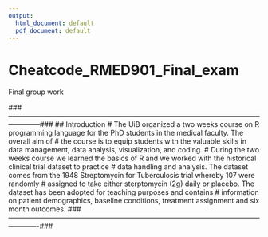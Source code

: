 ```yaml
---
output:
  html_document: default
  pdf_document: default
---
```

# Cheatcode_RMED901_Final_exam
Final group work 

###--------------------------------------------------------------------------------------------------------------------------###
## Introduction
# The UiB organized a two weeks course on R programming language for the PhD students in the medical faculty. The overall aim of # the course is to equip students with the valuable skills in data management, data analysis, visualization, and coding.        # During the two weeks course we learned the basics of R and we worked with the historical clinical trial dataset to practice   # data handling and analysis. The dataset comes from the 1948 Streptomycin for Tuberculosis trial whereby 107 were randomly     # assigned to take either sterptomycin (2g) daily or placebo. The dataset has been adopted for teaching purposes and contains   # information on patient demographics, baseline conditions, treatment assignment and six month outcomes. 
###-------------------------------------------------------------------------------------------------------------------------###

